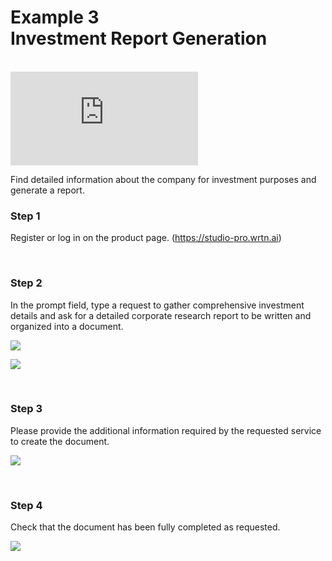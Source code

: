 # **Example 3** <br /> Investment Report Generation

<br />

<div
  style={{
    position: "relative",
    width: "100%",
    height: 0,
    paddingBottom: "56.25%",
    overflow: "hidden",
  }}
>
  <iframe
    src="https://www.youtube.com/embed/QK13E921Fqw"
    style={{
      position: "absolute",
      top: 0,
      left: 0,
      width: "100%",
      height: "100%",
      border: "none",
    }}
    title="YouTube video player"
    frameborder="0"
    allow="accelerometer; autoplay; clipboard-write; encrypted-media; gyroscope; picture-in-picture; web-share"
    referrerpolicy="strict-origin-when-cross-origin"
    allowfullscreen
  ></iframe>
</div>

Find detailed information about the company for investment purposes and generate a report.

### Step 1

Register or log in on the product page. (https://studio-pro.wrtn.ai)

<br />

### Step 2

In the prompt field, type a request to gather comprehensive investment details and ask for a detailed corporate research report to be written and organized into a document.

![](/studio-pro/images/docs/use-cases/google-docs/step-2-1.png)

![](/studio-pro/images/docs/use-cases/google-docs/step-2-2.jpg)

<br />

### Step 3

Please provide the additional information required by the requested service to create the document.

![](/studio-pro/images/docs/use-cases/google-docs/step-3-1.png)

<br />

### Step 4

Check that the document has been fully completed as requested.

![](/studio-pro/images/docs/use-cases/google-docs/step-4-1.png)
